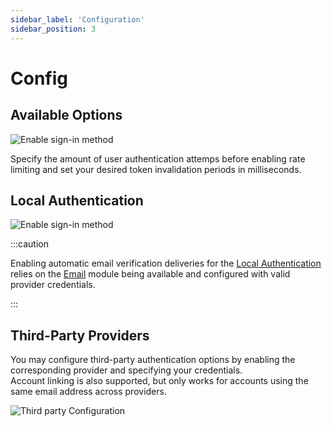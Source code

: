```yaml
---
sidebar_label: 'Configuration'
sidebar_position: 3
---
```


# Config

## Available Options

![Enable sign-in method](/img/modules/authentication/admin/auth_config.png)

Specify the amount of user authentication attemps before enabling rate limiting and 
set your desired token invalidation periods in milliseconds.

## Local Authentication

![Enable sign-in method](/img/modules/authentication/admin/enable_sign_in_method.png)

:::caution

Enabling automatic email verification deliveries for the [Local Authentication](./strategies#local) relies on the [Email](../email) 
module being available and configured with valid provider credentials.

:::

<!-- TODO: That is NOT how we enable 2FA support. Leaving as is until UI/Auth affecting PR gets merged
## How to enable 2FA?

Find the user you are interested in, press the edit button on the right side of the panel and<br />
a pop-up window will be displayed to you. In order to enable it, you should fill the phone number<br />
section  with your actual phone number. <br />

![Enable sign-in methods](/img/modules/authentication/admin/enable2FA.png)

Users may now individually enable 2FA
for their accounts.
-->

## Third-Party Providers

You may configure third-party authentication options by enabling the corresponding provider and specifying your credentials.<br />
Account linking is also supported, but only works for accounts using the same email address across providers.

![Third party Configuration](/img/modules/authentication/admin/facebook_enable.png)
